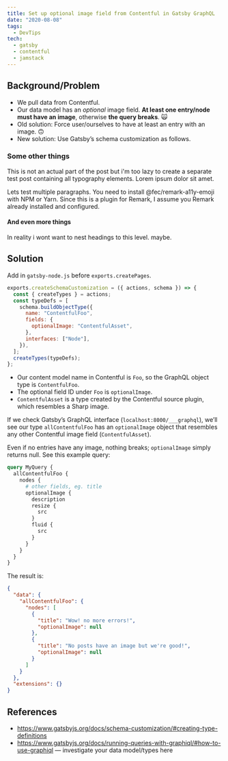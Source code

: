 ```yaml
---
title: Set up optional image field from Contentful in Gatsby GraphQL
date: "2020-08-08"
tags:
  - DevTips
tech:
  - gatsby
  - contentful
  - jamstack
---
```


## Background/Problem

- We pull data from Contentful.
- Our data model has an _optional_ image field. **At least one entry/node must have an image**, otherwise **the query breaks**. 🙀
- Old solution: Force user/ourselves to have at least an entry with an image. 🙃
- New solution: Use Gatsby’s schema customization as follows.

### Some other things

This is not an actual part of the post but i'm too lazy to create a separate test post containing all typography elements. Lorem ipsum dolor sit amet.

Lets test multiple paragraphs. You need to install @fec/remark-a11y-emoji with NPM or Yarn. Since this is a plugin for Remark, I assume you Remark already installed and configured.

#### And even more things

In reality i wont want to nest headings to this level. maybe.

## Solution

Add in `gatsby-node.js` before `exports.createPages`.

```js title=gatsby-node.js hl=5,7
exports.createSchemaCustomization = ({ actions, schema }) => {
  const { createTypes } = actions;
  const typeDefs = [
    schema.buildObjectType({
      name: "ContentfulFoo",
      fields: {
        optionalImage: "ContentfulAsset",
      },
      interfaces: ["Node"],
    }),
  ];
  createTypes(typeDefs);
};
```

- Our content model name in Contentful is `Foo`, so the GraphQL object type is `ContentfulFoo`.
- The optional field ID under `Foo` is `optionalImage`.
- `ContentfulAsset` is a type created by the Contentful source plugin, which resembles a Sharp image.

If we check Gatsby’s GraphQL interface (`localhost:8000/___graphql`), we’ll see our type `allContentfulFoo` has an `optionalImage` object that resembles any other Contentful image field (`ContentfulAsset`).

Even if no entries have any image, nothing breaks; `optionalImage` simply returns null. See this example query:

```graphql
query MyQuery {
  allContentfulFoo {
    nodes {
      # other fields, eg. title
      optionalImage {
        description
        resize {
          src
        }
        fluid {
          src
        }
      }
    }
  }
}
```

The result is:

```json
{
  "data": {
    "allContentfulFoo": {
      "nodes": [
        {
          "title": "Wow! no more errors!",
          "optionalImage": null
        },
        {
          "title": "No posts have an image but we're good!",
          "optionalImage": null
        }
      ]
    }
  },
  "extensions": {}
}
```

## References

- https://www.gatsbyjs.org/docs/schema-customization/#creating-type-definitions
- https://www.gatsbyjs.org/docs/running-queries-with-graphiql/#how-to-use-graphiql — investigate your data model/types here
